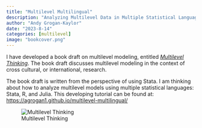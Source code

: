 ```yaml
---
title: "Multilevel Multilingual"
description: "Analyzing Multilevel Data in Multiple Statistical Languages."
author: "Andy Grogan-Kaylor"
date: "2023-8-14"
categories: [multilevel]
image: "bookcover.png"
---
```


I have developed a book draft on multilevel modeling, entitled [*Multilevel Thinking*](https://agrogan1.github.io/multilevel-thinking/). The book draft discusses multilevel modeling in the context of cross cultural, or international, research. 

The book draft is written from the perspective of using Stata. I am thinking about how to analyze multilevel models using multiple statistical languages: Stata, R, and Julia. This developing tutorial can be found at: [https://agrogan1.github.io/multilevel-multilingual/](https://agrogan1.github.io/multilevel-multilingual/)

![Multilevel Thinking](bookcover.png)




